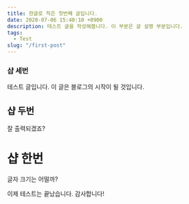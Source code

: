 ```yaml
---
title: 한글로 적은 첫번째 글입니다.
date: 2020-07-06 15:40:10 +0900
description: 테스트 글을 작성해봅니다. 이 부분은 글 설명 부분입니다.
tags:
  - Test
slug: "/first-post"
---
```


### 샵 세번

테스트 글입니다. 이 글은 블로그의 시작이 될 것입니다.

## 샵 두번

잘 출력되겠죠?

# 샵 한번

글자 크기는 어떨까?

이제 테스트는 끝났습니다. 감사합니다!
